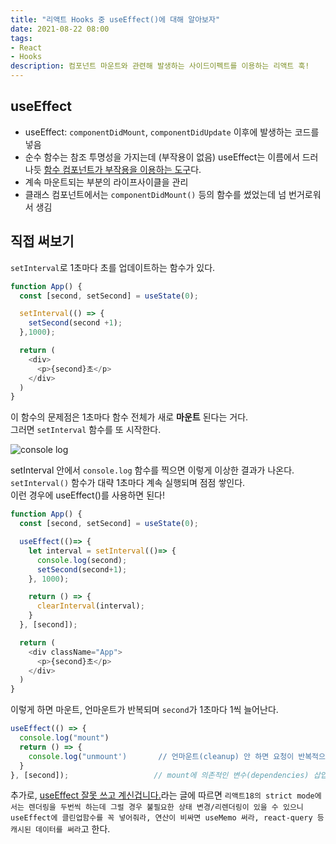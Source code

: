 ```yaml
---
title: "리액트 Hooks 중 useEffect()에 대해 알아보자"
date: 2021-08-22 08:00
tags:
- React
- Hooks
description: 컴포넌트 마운트와 관련해 발생하는 사이드이펙트를 이용하는 리액트 훅!
---
```


## useEffect

- useEffect: `componentDidMount`, `componentDidUpdate` 이후에 발생하는 코드를 넣음
- 순수 함수는 참조 투명성을 가지는데 (부작용이 없음) useEffect는 이름에서 드러나듯 [함수 컴포넌트가 부작용을 이용하는 도구](https://gyuwon.github.io/blog/2020/07/24/react-has-no-functional-components.html)다.
- 계속 마운트되는 부분의 라이프사이클을 관리
- 클래스 컴포넌트에서는 `componentDidMount()` 등의 함수를 썼었는데 넘 번거로워서 생김

## 직접 써보기

`setInterval`로 1초마다 초를 업데이트하는 함수가 있다.

```javascript
function App() {
  const [second, setSecond] = useState(0);

  setInterval(() => {
    setSecond(second +1);
  },1000);

  return (
    <div>
      <p>{second}초</p>
    </div>
  )
}
```

이 함수의 문제점은 1초마다 함수 전체가 새로 **마운트** 된다는 거다.  
그러면 `setInterval` 함수를 또 시작한다.  

![console log](/images/blog/192021/eff.png)

setInterval 안에서 `console.log` 함수를 찍으면 이렇게 이상한 결과가 나온다.  
`setInterval()` 함수가 대략 1초마다 계속 실행되며 점점 쌓인다.  
이런 경우에 useEffect()를 사용하면 된다!

```javascript
function App() {
  const [second, setSecond] = useState(0);

  useEffect(()=> {
    let interval = setInterval(()=> {
      console.log(second);
      setSecond(second+1);
    }, 1000);

    return () => {
      clearInterval(interval);
    }
  }, [second]);

  return (
    <div className="App">
      <p>{second}초</p>
    </div>
  )
}
```

이렇게 하면 마운트, 언마운트가 반복되며 `second`가 1초마다 1씩 늘어난다.

```javascript
useEffect(() => {
  console.log("mount")
  return () => {
    console.log("unmount')       // 언마운트(cleanup) 안 하면 요청이 반복적으로 발생
  }
}, [second]);                   // mount에 의존적인 변수(dependencies) 삽입
```

추가로, [useEffect 잘못 쓰고 계신겁니다.](https://velog.io/@jay/you-might-need-useEffect-diet)라는 글에 따르면
`리액트18의 strict mode에서는 렌더링을 두번씩 하는데 그럴 경우 불필요한 상태 변경/리렌더링이 있을 수 있으니 useEffect에 클린업함수를 꼭 넣어줘라,
연산이 비싸면 useMemo 써라, react-query 등 캐시된 데이터를 써라`고 한다.

